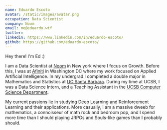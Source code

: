```yaml
---
name: Eduardo Escoto
avatar: /static/images/avatar.png
occupation: Data Scientist
company: Noom
email: me@eduardo.wtf
twitter:
linkedin: https://www.linkedin.com/in/eduardo-escoto/
github: https://github.com/eduardo-escoto/
---
```


Hey there! I&apos;m Ed :)

I am a Data Scientist at [Noom](https://www.noom.com/)
in New york where I focus on Growth. Before this, I was at <a href="https://afiniti.com">Afiniti</a> in Washington DC
where my work focused on Applied Artificial Intelligence. In my
undergrad I completed a double major in Mathematics and Statistics at
<a href="https://www.ucsb.edu/">UC Santa Barbara</a>.
During my time at UCSB, I was a Data Science Intern, and a Teaching Assistant
in the <a href="https://cs.ucsb.edu/"> UCSB Computer Science Department</a>.

My current passions lie in studying Deep Learning and Reinforcement Learning and their applications.
More casually, I am a massive dweeb for mathematics, a connoisseur of
math rock and bedroom pop, and I spend more time than I should playing
JRPGs and Souls-like games than I probably should.
